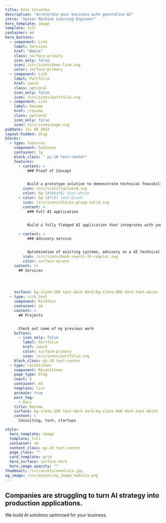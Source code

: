 ```yaml
---
title: Eole Cervenka
description: "Accelerate your business with generative AI"
intro: "Senior Machine Learning Engineer"
hero_template: image
template: full
container: md
hero_buttons:
  - component: Link
    label: Services
    href: "#more"
    class: surface-primary
    icon_only: false
    icon: /src/icons/down-line.svg
    color: surface-primary
  - component: Link
    label: Portfolio
    href: /work
    class: optional
    icon_only: false
    icon: /src/icons/portfolio.svg
  - component: Link
    label: Resume
    href: /resume
    class: optional
    icon_only: false
    icon: /src/icons/page.svg
pubDate: Jul 08 2022
layout-hidden: blog
blocks:
  - type: features
    component: Features
    container: lg
    block_class: " py-20 text-center"
    features:
      - content: >
          ### Proof of Concept


          Build a prototype solution to demonstrate technical feasibility and value of a full scale project.
        icon: /src/icons/tailwind.svg
        color: bg-[#38bdf8] text-white
      - color: bg-[#fc0] text-black
        icon: /src/icons/blocks-group-solid.svg
        content: >
          ### Full AI application

  
          Build a fully fledged AI application that integrates with your infrastructure.

      - content: >
          ### Advisory service


          Optimization of existing systems, advisory on a AI technical roadmap or on a technical hire.
        icon: /src/icons/book-search-24-regular.svg
        color: surface-accent
    content: |+
      ## Services




    surface: bg-slate-200 text-dark dark:bg-slate-900 dark:text-white
  - type: rich_text
    component: RichText
    container: sm
    content: >
      ## Projects


      Check out some of my previous work
    buttons:
      - icon_only: false
        label: Portfolio
        href: /work
        color: surface-primary
        icon: /src/icons/portfolio.svg
    block_class: py-20 text-center  
  - type: recentitems
    component: RecentItems
    page_type: blog
    count: 5
    container: md
    template: list
    animate: true
    post_tag:
      - Docs
    title: Resume
    surface: bg-slate-200 text-dark dark:bg-slate-800 dark:text-white
    content: >
      Consulting, tech, startups

style:
  hero_template: image
  template: full
  container: sm
  content_class: py-20 text-center
  page_class: ""
  card_template: grid
  hero_surface: surface-dark
  hero_image_opacity: ""
thumbnail: /src/assets/nemulala.jpg
og_image: /src/assets/og_image_nebulix.png
---
```


## Companies are struggling to turn AI strategy into production applications.

We build AI solutions optimized for your business.